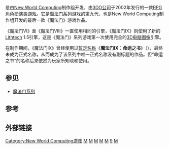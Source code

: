 {{noteTA
|G1=Games
|G2=Might&Magic
}}
{{Infobox VG
| title = 魔法门IX
|image = [Image:Might and Magic IX.jpg
|designer = [[Timothy_Lang|Timothy Lang]]
|developer = [[New_World_Computing|New World Computing]]
|publisher = [[3DO公司|3DO公司]]
|series = [[魔法门系列|魔法门]]
|released = {{vgrelease|NA|2002年3月29日}}
|genre = [[電子角色扮演遊戲|角色扮演游戏]]
|modes = [[单人游戏|单人游戏]]
|engine = [[Lithtech|Lithtech]] 1.5: Talon
|platforms = [[Microsoft_Windows|Microsoft Windows]]
}}

{{vgname|魔法门IX|en=Might and Magic IX}}是由[[New_World_Computing|New World Computing]]制作组开发，由[[3DO公司|3DO公司]]于2002年发行的一款[[電子角色扮演遊戲|RPG角色扮演类游戏]]。它是[[魔法门系列|魔法门系列]]游戏的第九代，也是New World Computing制作组开发的最后一款《魔法门》游戏作品。

《魔法门VI》至《魔法门VIII》一直使用相同的引擎，《魔法门IX》则使用了新的[[Lithtech|Lithtech]] 1.5引擎，这是《魔法门》系列游戏第一次使用完全的[[3D电脑图像|3D电脑图像]]引擎。

在制作期间，《魔法门IX》曾经使用过[[暂定名称|暂定名称]]《'''魔法门IX：命运之书'''》（{{lang-en|Might and Magic IX: Writ of Fate}}），最终未成为正式名称，从而成为了该系列中唯一正式名称没有副标题的作品。但“命运之书”的名称后来依然为玩家所知晓和使用。

==参见==
*[[魔法门系列|魔法门系列]]

==参考==
{{Reflist}}

==外部链接==

{{魔法门系列}}

[[Category:New_World_Computing游戏|Category:New World Computing游戏]]
[[Category:電子角色扮演遊戲|M]]
[[Category:第一人称游戏|M]]
[[Category:3DO公司游戏|M]]
[[Category:2002年电子游戏|M]]
[[Category:Windows游戏|M]]
[[Category:魔法门系列|9]]
[[Category:Lithtech引擎游戏|M]]